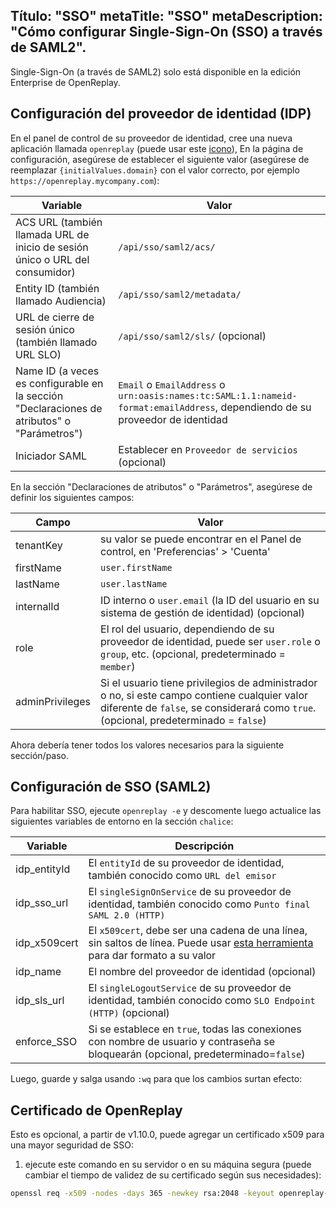 Título: "SSO"
metaTitle: "SSO"
metaDescription: "Cómo configurar Single-Sign-On (SSO) a través de SAML2".
---

Single-Sign-On (a través de SAML2) solo está disponible en la edición Enterprise de OpenReplay.

## Configuración del proveedor de identidad (IDP)

En el panel de control de su proveedor de identidad, cree una nueva aplicación llamada `openreplay` (puede usar este <a href="https://docs.openreplay.com/static/OpenReplay.png" target="_blank">icono</a>), En la página de configuración, asegúrese de establecer el siguiente valor (asegúrese de reemplazar <code>{initialValues.domain}</code> con el valor correcto, por ejemplo `https://openreplay.mycompany.com`):

| Variable | Valor |
|----------|-------------|
| ACS URL (también llamada URL de inicio de sesión único o URL del consumidor) | <code><ORDynamicCode id="domain" initialValue={initialValues.domain} client:idle/>/api/sso/saml2/acs/</code> |
| Entity ID (también llamado Audiencia) | <code><ORDynamicCode id="domain" initialValue={initialValues.domain} client:idle/>/api/sso/saml2/metadata/</code> |
| URL de cierre de sesión único (también llamado URL SLO) | <code><ORDynamicCode id="domain" initialValue={initialValues.domain} client:idle/>/api/sso/saml2/sls/</code> (opcional) |
| Name ID (a veces es configurable en la sección "Declaraciones de atributos" o "Parámetros") | `Email` o `EmailAddress` o `urn:oasis:names:tc:SAML:1.1:nameid-format:emailAddress`, dependiendo de su proveedor de identidad |
| Iniciador SAML | Establecer en `Proveedor de servicios` (opcional) |

En la sección "Declaraciones de atributos" o "Parámetros", asegúrese de definir los siguientes campos:

| Campo | Valor |
|----------|-------------|
| tenantKey | <code><ORDynamicCode id="tenantKey" initialValue={initialValues.tenantKey} client:idle/></code> su valor se puede encontrar en el Panel de control, en 'Preferencias' > 'Cuenta' |
| firstName | `user.firstName` |
| lastName |  `user.lastName` |
| internalId | ID interno o `user.email` (la ID del usuario en su sistema de gestión de identidad) (opcional) |
| role | El rol del usuario, dependiendo de su proveedor de identidad, puede ser `user.role` o `group`, etc. (opcional, predeterminado = `member`) |
| adminPrivileges | Si el usuario tiene privilegios de administrador o no, si este campo contiene cualquier valor diferente de `false`, se considerará como `true`. (opcional, predeterminado = `false`) |

Ahora debería tener todos los valores necesarios para la siguiente sección/paso.

## Configuración de SSO (SAML2)

Para habilitar SSO, ejecute `openreplay -e` y descomente luego actualice las siguientes variables de entorno en la sección `chalice`:

| Variable | Descripción |
|----------|-------------|
| idp_entityId | El `entityId` de su proveedor de identidad, también conocido como `URL del emisor` |
| idp_sso_url | El `singleSignOnService` de su proveedor de identidad, también conocido como `Punto final SAML 2.0 (HTTP)` |
| idp_x509cert | El `x509cert`, debe ser una cadena de una línea, sin saltos de línea. Puede usar <a href="https://www.samltool.com/format_x509cert.php" title="FORMAT A X509 CERTIFICATE" target="_blank">esta herramienta</a> para dar formato a su valor |
| idp_name | El nombre del proveedor de identidad (opcional) |
| idp_sls_url | El `singleLogoutService` de su proveedor de identidad, también conocido como `SLO Endpoint (HTTP)` (opcional) |
| enforce_SSO | Si se establece en `true`, todas las conexiones con nombre de usuario y contraseña se bloquearán (opcional, predeterminado=`false`) |

Luego, guarde y salga usando `:wq` para que los cambios surtan efecto:

## Certificado de OpenReplay

Esto es opcional, a partir de v1.10.0, puede agregar un certificado x509 para una mayor seguridad de SSO:

1. ejecute este comando en su servidor o en su máquina segura (puede cambiar el tiempo de validez de su certificado según sus necesidades): 

```bash
openssl req -x509 -nodes -days 365 -newkey rsa:2048 -keyout openreplay-sso.key -out openreplay-sso.crt
```

